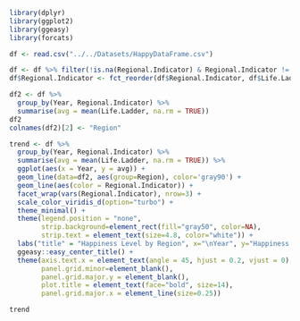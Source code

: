 ```r
library(dplyr)
library(ggplot2)
library(ggeasy)
library(forcats)
```

```r
df <- read.csv("../../Datasets/HappyDataFrame.csv")

df <- df %>% filter(!is.na(Regional.Indicator) & Regional.Indicator != "")
df$Regional.Indicator <- fct_reorder(df$Regional.Indicator, df$Life.Ladder, .desc=T)

df2 <- df %>%
  group_by(Year, Regional.Indicator) %>%
  summarise(avg = mean(Life.Ladder, na.rm = TRUE))
df2
colnames(df2)[2] <- "Region"

trend <- df %>%
  group_by(Year, Regional.Indicator) %>%
  summarise(avg = mean(Life.Ladder, na.rm = TRUE)) %>%
  ggplot(aes(x = Year, y = avg)) +
  geom_line(data=df2, aes(group=Region), color='gray90') +
  geom_line(aes(color = Regional.Indicator)) +
  facet_wrap(vars(Regional.Indicator), nrow=3) +
  scale_color_viridis_d(option="turbo") +
  theme_minimal() +
  theme(legend.position = "none",
        strip.background=element_rect(fill="gray50", color=NA),
        strip.text = element_text(size=4.8, color="white")) +
  labs("title" = "Happiness Level by Region", x="\nYear", y="Happiness Level") +
  ggeasy::easy_center_title() +
  theme(axis.text.x = element_text(angle = 45, hjust = 0.2, vjust = 0),
        panel.grid.minor=element_blank(),
        panel.grid.major.y = element_blank(),
        plot.title = element_text(face="bold", size=14),
        panel.grid.major.x = element_line(size=0.25))

trend
```

